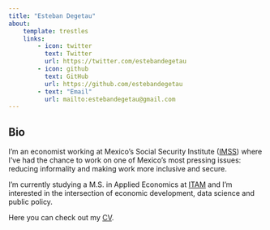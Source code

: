 ```yaml
---
title: "Esteban Degetau"
about:
    template: trestles
    links:
        - icon: twitter
          text: Twitter
          url: https://twitter.com/estebandegetau
        - icon: github
          text: GitHub
          url: https://github.com/estebandegetau
        - text: "Email"
          url: mailto:estebandegetau@gmail.com
---
```


## Bio

I'm an economist working at Mexico's Social Security Institute ([IMSS](https://datos.imss.gob.mx/)) where I've had the chance to work on one of Mexico's most pressing issues: reducing informality and making work more inclusive and secure.

I'm currently studying a M.S. in Applied Economics at [ITAM](itam.mx) and I'm interested in the intersection of economic development, data science and public policy.

Here you can check out my [CV](cv.qmd).

